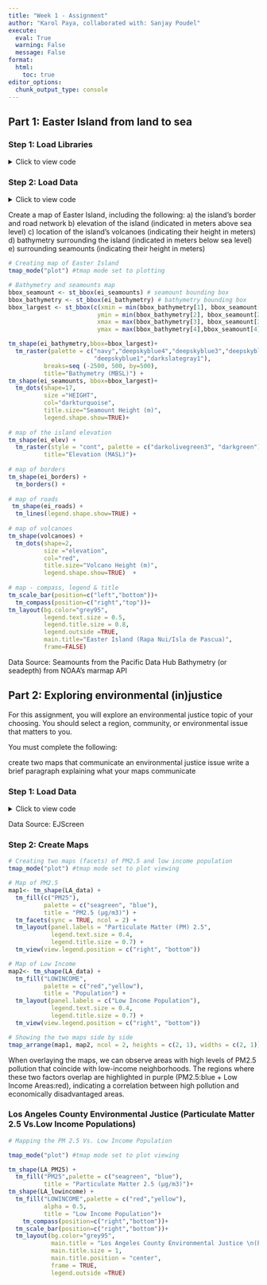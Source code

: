 ```yaml
---
title: "Week 1 - Assignment"
author: "Karol Paya, collaborated with: Sanjay Poudel"
execute: 
  eval: True
  warning: False
  message: False
format:
  html:
    toc: true
editor_options: 
  chunk_output_type: console
---
```

## Part 1: Easter Island from land to sea

### Step 1: Load Libraries
<details>

<summary>Click to view code</summary>
```r
# Loading libraries
library(sf)
library(stars)
library(tmap)
library(here)
library(tidyverse)
```
</details>

### Step 2: Load Data
<details>
<summary>Click to view code</summary>
```r
# Loading data
ei_points <- sf::read_sf(here::here("data", "easter-island", "ei_points.gpkg"))
volcanoes <- subset(ei_points, type == "volcano")
ei_elev <- stars::read_stars(here::here("data", "easter-island", "ei_elev.tif"))
ei_borders <- sf::read_sf(here::here("data", "easter-island", "ei_border.gpkg"))
ei_roads <- sf::read_sf(here::here("data", "easter-island", "ei_roads.gpkg"))
ei_bathymetry<-stars::read_stars(here::here("data", "easter-island",
                                            "ei_bathy.tif"))
ei_seamounts<-sf::read_sf(here::here("data", "easter-island",
                                     "ei_seamounts.gpkg"))
```
</details>

Create a map of Easter Island, including the following:
a) the island’s border and road network
b) elevation of the island (indicated in meters above sea level)
c) location of the island’s volcanoes (indicating their height in meters)
d) bathymetry surrounding the island (indicated in meters below sea level)
e) surrounding seamounts (indicating their height in meters)

```r
# Creating map of Easter Island
tmap_mode("plot") #tmap mode set to plotting

# Bathymetry and seamounts map
bbox_seamount <- st_bbox(ei_seamounts) # seamount bounding box
bbox_bathymetry <- st_bbox(ei_bathymetry) # bathymetry bounding box
bbox_largest <- st_bbox(c(xmin = min(bbox_bathymetry[1], bbox_seamount[1]),
                         ymin = min(bbox_bathymetry[2], bbox_seamount[2]),
                         xmax = max(bbox_bathymetry[3], bbox_seamount[3]),
                         ymax = max(bbox_bathymetry[4],bbox_seamount[4])))

tm_shape(ei_bathymetry,bbox=bbox_largest)+
  tm_raster(palette = c("navy","deepskyblue4","deepskyblue3","deepskyblue2",
                        "deepskyblue1","darkslategray1"),
          breaks=seq (-2500, 500, by=500),
          title="Bathymetry (MBSL)") +
tm_shape(ei_seamounts, bbox=bbox_largest)+
  tm_dots(shape=17, 
          size ="HEIGHT",
          col="darkturquoise",
          title.size="Seamount Height (m)",
          legend.shape.show=TRUE)+
  
# map of the island elevation
tm_shape(ei_elev) + 
  tm_raster(style = "cont", palette = c("darkolivegreen3", "darkgreen"),
          title="Elevation (MASL)")+
  
# map of borders
tm_shape(ei_borders) + 
  tm_borders() + 
  
# map of roads
 tm_shape(ei_roads) + 
  tm_lines(legend.shape.show=TRUE) +
  
# map of volcanoes
tm_shape(volcanoes) +
  tm_dots(shape=2, 
          size ="elevation",
          col="red",
          title.size="Volcano Height (m)",
          legend.shape.show=TRUE)  +
 
# map - compass, legend & title
tm_scale_bar(position=c("left","bottom"))+
  tm_compass(position=c("right","top"))+
tm_layout(bg.color="grey95",
          legend.text.size = 0.5,
          legend.title.size = 0.8,
          legend.outside =TRUE,
          main.title="Easter Island (Rapa Nui/Isla de Pascua)",
          frame=FALSE)
```


Data Source: Seamounts from the Pacific Data Hub
Bathymetry (or seadepth) from NOAA’s marmap API



## Part 2: Exploring environmental (in)justice

For this assignment, you will explore an environmental justice topic of your choosing. You should select a region, community, or environmental issue that matters to you.

You must complete the following:

create two maps that communicate an environmental justice issue
write a brief paragraph explaining what your maps communicate

### Step 1: Load Data
<details>
<summary>Click to view code</summary>
```r
# Read in geodatabase of EJScreen data at the Census Block Group level

ejscreen <- sf::st_read(here::here("data", "ejscreen","EJSCREEN_2023_BG_StatePct_with_AS_CNMI_GU_VI.gdb")) 

# filtering LA
LA <- ejscreen %>%
  dplyr::filter(CNTY_NAME %in% c("Los Angeles County"))

#selecting data
LA_lowincome<-LA %>%
  select("LOWINCOME")

LA_PM25<-LA %>%
  select("PM25")

LA_data<-LA %>%
  select("PM25","LOWINCOME")
```
</details>

Data Source: EJScreen


### Step 2: Create Maps
```r
# Creating two maps (facets) of PM2.5 and low income population
tmap_mode("plot") #tmap mode set to plot viewing

# Map of PM2.5
map1<- tm_shape(LA_data) +
  tm_fill(c("PM25"),
          palette = c("seagreen", "blue"),
          title = "PM2.5 (μg/m3)") +
  tm_facets(sync = TRUE, ncol = 2) +
  tm_layout(panel.labels = "Particulate Matter (PM) 2.5",
            legend.text.size = 0.4,
            legend.title.size = 0.7) +
  tm_view(view.legend.position = c("right", "bottom"))

# Map of Low Income
map2<- tm_shape(LA_data) +
  tm_fill("LOWINCOME",
          palette = c("red","yellow"),
          title = "Population") +
  tm_layout(panel.labels = c("Low Income Population"),
            legend.text.size = 0.4,
            legend.title.size = 0.7) +
  tm_view(view.legend.position = c("right", "bottom"))

# Showing the two maps side by side
tmap_arrange(map1, map2, ncol = 2, heights = c(2, 1), widths = c(2, 1))
```

When overlaying the maps, we can observe areas with high levels of PM2.5 pollution that coincide with low-income neighborhoods. The regions where these two factors overlap are highlighted in purple (PM2.5:blue + Low Income Areas:red), indicating a correlation between high pollution and economically disadvantaged areas.

### Los Angeles County Environmental Justice (Particulate Matter 2.5 Vs.Low Income Populations)
```r
# Mapping the PM 2.5 Vs. Low Income Population

tmap_mode("plot") #tmap mode set to plot viewing

tm_shape(LA_PM25) +
  tm_fill("PM25",palette = c("seagreen", "blue"),
          title = "Particulate Matter 2.5 (μg/m3)")+
tm_shape(LA_lowincome) +
  tm_fill("LOWINCOME",palette = c("red","yellow"), 
          alpha = 0.5,
          title = "Low Income Population")+
    tm_compass(position=c("right","bottom"))+
  tm_scale_bar(position=c("right","bottom"))+
  tm_layout(bg.color="grey95",
            main.title = "Los Angeles County Environmental Justice \n(Particulate Matter 2.5 Vs. Low Income Populations)",
            main.title.size = 1,
            main.title.position = "center",
            frame = TRUE,
            legend.outside =TRUE)
```
